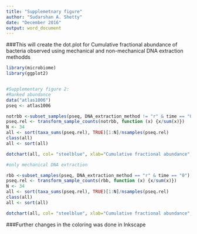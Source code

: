 ---
title: "Supplemetnary figure"
author: "Sudarshan A. Shetty"
date: "December 2016"
output: word_document
---
###This will create the dot.plot for Cumulative fractional abundance of bacteria observed using mechanical and non-mechanical DNA extraction methodds  

```{r , fig.height=8, fig.width=6}
library(microbiome)
library(ggplot2)


#Supplementary figure 2: 
#Ranked abundance
data("atlas1006")
pseq <- atlas1006

notrbb <-subset_samples(pseq, DNA_extraction_method != "r" & time == "0")
pseq.rel <- transform_sample_counts(notrbb, function (x) {x/sum(x)})
N <- 34
all <- sort(taxa_sums(pseq.rel), TRUE)[1:N]/nsamples(pseq.rel)
class(all)
all <- sort(all)

dotchart(all, col= "steelblue", xlab="Cumulative fractional abundance", pch=16, cex=.8)

#only mechanical DNA extraction

rbb <-subset_samples(pseq, DNA_extraction_method == "r" & time == "0")
pseq.rel <- transform_sample_counts(rbb, function (x) {x/sum(x)})
N <- 34
all <- sort(taxa_sums(pseq.rel), TRUE)[1:N]/nsamples(pseq.rel)
class(all)
all <- sort(all)

dotchart(all, col= "steelblue", xlab="Cumulative fractional abundance", pch=16, cex=.8)


```

###Further changes in the coloring was done in Inkscape
